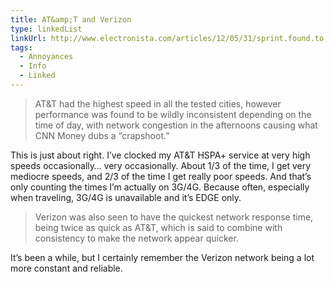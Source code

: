 ```yaml
---
title: AT&amp;T and Verizon
type: linkedList
linkUrl: http://www.electronista.com/articles/12/05/31/sprint.found.to.be.worst.3g.performer.in.all.cities.measured/
tags:
  - Annoyances
  - Info
  - Linked
---
```


> AT&T had the highest speed in all the tested cities, however performance was found to be wildly inconsistent depending on the time of day, with network congestion in the afternoons causing what CNN Money dubs a “crapshoot.”

This is just about right. I’ve clocked my AT&T HSPA+ service at very high speeds occasionally… very occasionally. About 1/3 of the time, I get very mediocre speeds, and 2/3 of the time I get really poor speeds. And that’s only counting the times I’m actually on 3G/4G. Because often, especially when traveling, 3G/4G is unavailable and it’s EDGE only.

> Verizon was also seen to have the quickest network response time, being twice as quick as AT&T, which is said to combine with consistency to make the network appear quicker.

It’s been a while, but I certainly remember the Verizon network being a lot more constant and reliable.
